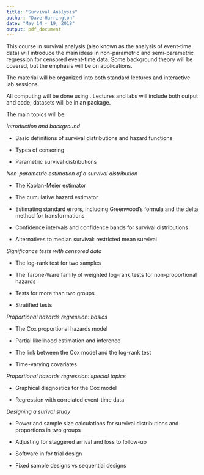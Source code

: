 ```yaml
---
title: "Survival Analysis"
author: "Dave Harrington"
date: "May 14 - 19, 2018"
output: pdf_document
---
```


This course in survival analysis (also known as the analysis of event-time data) will introduce the main ideas in non-parametric and semi-parametric regression for censored event-time data. Some background theory will be covered, but the emphasis will be on applications.

The material will be organized into both standard lectures and interactive lab sessions.

All computing will be done using \textsf{R}. Lectures and labs will include both output and code; datasets will be in an \textsf{R} package.  

The main topics will be:

*Introduction and background*

- Basic definitions of survival distributions and hazard functions

- Types of censoring

- Parametric survival distributions

*Non-parametric estimation of a survival distribution*

- The Kaplan-Meier estimator

- The cumulative hazard estimator

- Estimating standard errors, including Greenwood's formula and the delta method for transformations

- Confidence intervals and confidence bands for survival distributions

- Alternatives to median survival: restricted mean survival

*Significance tests with censored data*

- The log-rank test for two samples

- The Tarone-Ware family of weighted log-rank tests for non-proportional hazards

- Tests for more than two groups

- Stratified tests

*Proportional hazards regression: basics*

- The Cox proportional hazards model

- Partial likelihood estimation and inference

- The link between the Cox model and the log-rank test

- Time-varying covariates

*Proportional hazards regression: special topics*

- Graphical diagnostics for the Cox model

- Regression with correlated event-time data

*Designing a surival study*

- Power and sample size calculations for survival distributions and proportions in two groups

- Adjusting for staggered arrival and loss to follow-up

- Software in \textsf{R} for trial design

- Fixed sample designs vs sequential designs
